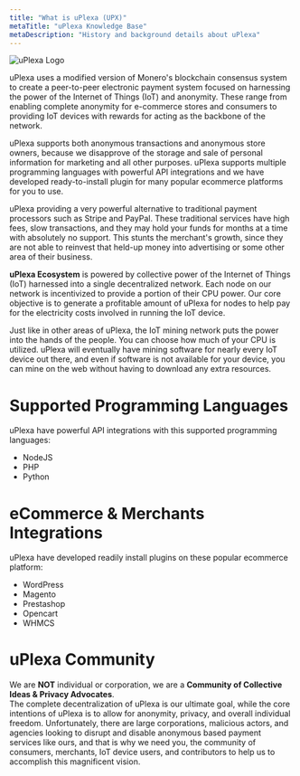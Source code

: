 ```yaml
---
title: "What is uPlexa (UPX)"
metaTitle: "uPlexa Knowledge Base"
metaDescription: "History and background details about uPlexa"
---
```

![uPlexa Logo](https://raw.githubusercontent.com/Foxi3/uplexa-assets/main/upxlogo.svg)

uPlexa uses a modified version of Monero's blockchain consensus system to create a peer-to-peer electronic payment system focused on harnessing the power of the Internet of Things (IoT) and anonymity. These range from enabling complete anonymity for e-commerce stores and consumers to providing IoT devices with rewards for acting as the backbone of the network.

uPlexa supports both anonymous transactions and anonymous store owners, because we disapprove of the storage and sale of personal information for marketing and all other purposes. uPlexa supports multiple programming languages with powerful API integrations and we have developed ready-to-install plugin for many popular ecommerce platforms for you to use.

uPlexa providing a very powerful alternative to traditional payment processors such as Stripe and PayPal. These traditional services have high fees, slow transactions, and they may hold your funds for months at a time with absolutely no support. This stunts the merchant's growth, since they are not able to reinvest that held-up money into advertising or some other area of their business.

**uPlexa Ecosystem** is powered by collective power of the Internet of Things (IoT) harnessed into a single decentralized network. Each node on our network is incentivized to provide a portion of their CPU power. Our core objective is to generate a profitable amount of uPlexa for nodes to help pay for the electricity costs involved in running the IoT device.

Just like in other areas of uPlexa, the IoT mining network puts the power into the hands of the people. You can choose how much of your CPU is utilized. uPlexa will eventually have mining software for nearly every IoT device out there, and even if software is not available for your device, you can mine on the web without having to download any extra resources.


# Supported Programming Languages

uPlexa have powerful API integrations with this supported programming languages:
- NodeJS
- PHP
- Python

# eCommerce & Merchants Integrations

uPlexa have developed readily install plugins on these popular ecommerce platform:
- WordPress
- Magento
- Prestashop
- Opencart
- WHMCS

# uPlexa Community

We are **NOT** individual or corporation, we are a **Community of Collective Ideas & Privacy Advocates**.  
The complete decentralization of uPlexa is our ultimate goal, while the core intentions of uPlexa is to allow for anonymity, privacy, and overall individual freedom. Unfortunately, there are large corporations, malicious actors, and agencies looking to disrupt and disable anonymous based payment services like ours, and that is why we need you, the community of consumers, merchants, IoT device users, and contributors to help us to accomplish this magnificent vision. 